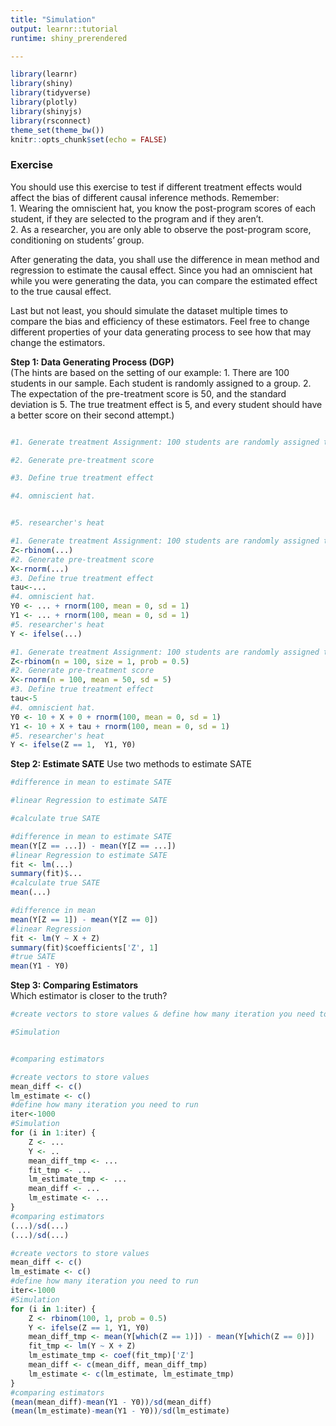 ```yaml
---
title: "Simulation"
output: learnr::tutorial
runtime: shiny_prerendered

---
```


```r
library(learnr)
library(shiny)
library(tidyverse)
library(plotly)
library(shinyjs)
library(rsconnect)
theme_set(theme_bw())
knitr::opts_chunk$set(echo = FALSE)
```

### Exercise
You should use this exercise to test if different treatment effects would affect the bias of different causal inference methods. Remember:              
1. Wearing the omniscient hat, you know the post-program scores of each student, if they are selected to the program and if they aren't.       
2. As a researcher, you are only able to observe the post-program score, conditioning on students' group.

After generating the data, you shall use the difference in mean method and regression to estimate the causal effect. Since you had an omniscient hat while you were generating the data, you can compare the estimated effect to the true causal effect. 

Last but not least, you should simulate the dataset multiple times to compare the bias and efficiency of these estimators. Feel free to change different properties of your data generating process to see how that may change the estimators.

**Step 1: Data Generating Process (DGP)**       
(The hints are based on the setting of our example: 1. There are 100 students in our sample. Each student is randomly assigned to a group. 2. The expectation of the pre-treatment score is 50, and the standard deviation is 5. The true treatment effect is 5, and every student should have a better score on their second attempt.)
```r





```

```r
#1. Generate treatment Assignment: 100 students are randomly assigned to a group.

#2. Generate pre-treatment score

#3. Define true treatment effect

#4. omniscient hat. 


#5. researcher's heat


```

```r
#1. Generate treatment Assignment: 100 students are randomly assigned to a group.
Z<-rbinom(...)
#2. Generate pre-treatment score
X<-rnorm(...)
#3. Define true treatment effect
tau<-...
#4. omniscient hat. 
Y0 <- ... + rnorm(100, mean = 0, sd = 1) 
Y1 <- ... + rnorm(100, mean = 0, sd = 1)
#5. researcher's heat
Y <- ifelse(...)

```

```r
#1. Generate treatment Assignment: 100 students are randomly assigned to a group.
Z<-rbinom(n = 100, size = 1, prob = 0.5)
#2. Generate pre-treatment score
X<-rnorm(n = 100, mean = 50, sd = 5)
#3. Define true treatment effect
tau<-5
#4. omniscient hat. 
Y0 <- 10 + X + 0 + rnorm(100, mean = 0, sd = 1) 
Y1 <- 10 + X + tau + rnorm(100, mean = 0, sd = 1)
#5. researcher's heat
Y <- ifelse(Z == 1,  Y1, Y0)

```

**Step 2: Estimate SATE**
Use two methods to estimate SATE
```r
#difference in mean to estimate SATE

#linear Regression to estimate SATE

#calculate true SATE


```

```r
#difference in mean to estimate SATE
mean(Y[Z == ...]) - mean(Y[Z == ...])
#linear Regression to estimate SATE
fit <- lm(...) 
summary(fit)$...
#calculate true SATE
mean(...)
```

```r

#difference in mean
mean(Y[Z == 1]) - mean(Y[Z == 0])
#linear Regression
fit <- lm(Y ~ X + Z) 
summary(fit)$coefficients['Z', 1]
#true SATE
mean(Y1 - Y0)
```

**Step 3: Comparing Estimators**                
Which estimator is closer to the truth?             
```r
#create vectors to store values & define how many iteration you need to run

#Simulation


#comparing estimators

```

```r
#create vectors to store values
mean_diff <- c() 
lm_estimate <- c()
#define how many iteration you need to run
iter<-1000
#Simulation
for (i in 1:iter) {
    Z <- ... 
    Y <- ..
    mean_diff_tmp <- ... 
    fit_tmp <- ...
    lm_estimate_tmp <- ...
    mean_diff <- ...
    lm_estimate <- ...
}
#comparing estimators
(...)/sd(...)
(...)/sd(...)
```

```r
#create vectors to store values
mean_diff <- c() 
lm_estimate <- c()
#define how many iteration you need to run
iter<-1000
#Simulation
for (i in 1:iter) {
    Z <- rbinom(100, 1, prob = 0.5) 
    Y <- ifelse(Z == 1, Y1, Y0)
    mean_diff_tmp <- mean(Y[which(Z == 1)]) - mean(Y[which(Z == 0)]) 
    fit_tmp <- lm(Y ~ X + Z) 
    lm_estimate_tmp <- coef(fit_tmp)['Z'] 
    mean_diff <- c(mean_diff, mean_diff_tmp) 
    lm_estimate <- c(lm_estimate, lm_estimate_tmp)
}
#comparing estimators
(mean(mean_diff)-mean(Y1 - Y0))/sd(mean_diff)
(mean(lm_estimate)-mean(Y1 - Y0))/sd(lm_estimate)
```
